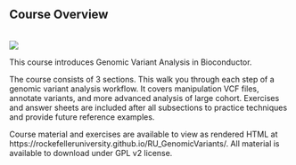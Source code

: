 ## Course Overview

<br>
[<img src="https://github.com/RockefellerUniversity/RU_GenomicVariants/workflows/R-CMD-check-bioc/badge.svg">](https://github.com/RockefellerUniversity/RU_GenomicVariants/actions?query=workflow%3AR-CMD-check-bioc)

This course introduces Genomic Variant Analysis in Bioconductor.

The course consists of 3 sections. This walk you through each step of a genomic variant analysis workflow. It covers manipulation VCF files, annotate variants, and more advanced analysis of large cohort. Exercises and answer sheets are included after all subsections to practice techniques and provide future reference examples.

Course material and exercises are available to view as rendered HTML at https://rockefelleruniversity.github.io/RU_GenomicVariants/.
All material is available to download under GPL v2 license.

